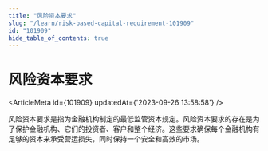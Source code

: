 ```yaml
---
title: "风险资本要求"
slug: "/learn/risk-based-capital-requirement-101909"
id: "101909"
hide_table_of_contents: true
---
```



# 风险资本要求

<ArticleMeta id={101909} updatedAt={'2023-09-26 13:58:58'} />
<div className='border-solid border-b border-t-0 my-4 border-[var(--ifm-color-gray-300)]' />

风险资本要求是指为金融机构制定的最低监管资本规定。风险资本要求的存在是为了保护金融机构、它们的投资者、客户和整个经济。这些要求确保每个金融机构有足够的资本来承受营运损失，同时保持一个安全和高效的市场。
